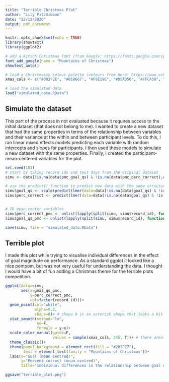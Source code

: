 ```yaml
---
title: "Terrible Christmas Plot"
author: "Lily FitzGibbon"
date: "22/12/2020"
output: pdf_document
---
```


```r
knitr::opts_chunk$set(echo = TRUE)
library(showtext)
library(ggplot2)

# add a kitsch Christmas font (from Google: https://fonts.google.com/specimen/Mountains+of+Christmas) 
font_add_google(name = "Mountains of Christmas")
showtext_auto()

# load a Christmassy colour palette (colours from here: https://www.schemecolor.com/christmas-party.php)
xmas_cols <- c("#003F2E", "#018667", "#F8E19E", "#D5AD56", "#FFCA58", "#FF3213")

# load the simulated data
load("simulated_data.RData")
```

## Simulate the dataset  
This part of the process in not evaluated because it requires access to the initial dataset (that does not belong to me). I wanted to create a new dataset that had the same properties in terms of the relationship between variables and their variance at the within and between participant levels. To do this, I ran linear mixed effects models predicting each variable with random intercepts and slopes for participants. I then used these models to simulate a new dataset with the same properties. Finally, I created the participant-mean-centered variables for the plot.
  

```r
set.seed(101)
# start by taking record ids and test days from the original dataset
simu <- data[!is.na(data$pmc_goal_qs) & !is.na(data$pmc_perc_correct),c("record_id", "day")]

# use the predict() function to predict new data with the same structure, relationships and variance of our plot variables
simu$goal_qs <- scale(predict(lmer(data=data[!is.na(data$goal_qs) & !is.na(data$perc_correct),], goal_qs~scale(as.numeric(day))+ (scale(as.numeric(day))|record_id))), center=F)
simu$perc_correct <- predict(lmer(data=data[!is.na(data$goal_qs) & !is.na(data$perc_correct),], formula = scale(perc_correct, center=F) ~ scale(goal_qs, center=F) + scale(as.numeric(day))+ (scale(goal_qs, center=F)+ scale(as.numeric(day))|record_id)))


# ID mean center variables
simu$perc_correct_pmc <- unlist(lapply(split(simu, simu$record_id), function(ppt_dat){ scale(ppt_dat$perc_correct, scale=F) }))
simu$goal_qs_pmc <- unlist(lapply(split(simu, simu$record_id), function(ppt_dat){ scale(ppt_dat$goal_qs, scale=F) }))

save(simu, file = "simulated_data.RData")

```


## Terrible plot  

I made this plot while trying to visualise individual differences in the effect of goal magnitude on performance. As a standard ggplot it looked like a nice pompom, but was not very useful for understanding the data. I thought I would have a bit of fun adding a Christmas theme for the terrible plots competition.
  

```r
ggplot(data=simu, 
       aes(x=goal_qs_pmc, 
           y=perc_correct_pmc, 
           col=factor(record_id)))+
  geom_point(col="white", 
             alpha=0.2, 
             shape=8)+ # shape 8 is an asterisk shape that looks a bit like a snowflake
  stat_smooth(method="lm", 
              se=F,
              formula = y~x)+
  scale_color_manual(guide=F, 
                     values = sample(xmas_cols, 345, T))+ # there aren't enough colours in the palette for the 345 participants so the six colours are sampled 345 times
  theme_classic()+
  theme(panel.background = element_rect(fill = "#2B2F77"),
        text = element_text(family = "Mountains of Christmas"))+
  labs(x="Goal (mean centred)", 
       y="Percent correct (mean centred)", 
       title="Individual differences in the relationship between goal magnitude and performance")

ggsave("terrible_plot.png")

```

